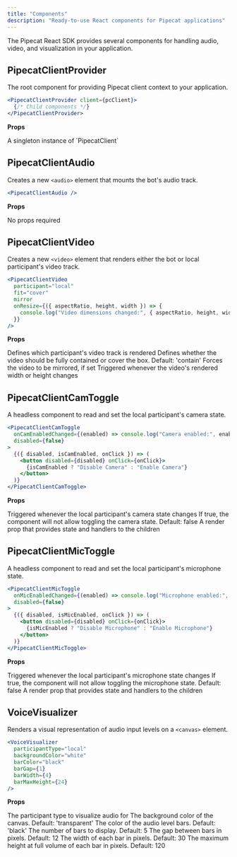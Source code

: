 ```yaml
---
title: "Components"
description: "Ready-to-use React components for Pipecat applications"
---
```


The Pipecat React SDK provides several components for handling audio, video, and visualization in your application.

## PipecatClientProvider

The root component for providing Pipecat client context to your application.

```jsx
<PipecatClientProvider client={pcClient}>
  {/* Child components */}
</PipecatClientProvider>
```

**Props**

<ParamField path="client" type="PipecatClient" required>
A singleton instance of `PipecatClient`
</ParamField>

## PipecatClientAudio

Creates a new `<audio>` element that mounts the bot's audio track.

```jsx
<PipecatClientAudio />
```

**Props**

No props required

## PipecatClientVideo

Creates a new `<video>` element that renders either the bot or local participant's video track.

```jsx
<PipecatClientVideo
  participant="local"
  fit="cover"
  mirror
  onResize={({ aspectRatio, height, width }) => {
    console.log("Video dimensions changed:", { aspectRatio, height, width });
  }}
/>
```

**Props**

<ParamField path="participant" type="('local' | 'bot')" required>
Defines which participant's video track is rendered
</ParamField>
<ParamField path="fit" type="('contain' | 'cover')">
Defines whether the video should be fully contained or cover the box. Default: 'contain'
</ParamField>
<ParamField path="mirror" type="boolean">
Forces the video to be mirrored, if set
</ParamField>
<ParamField path="onResize(dimensions: object)" type="function">
Triggered whenever the video's rendered width or height changes
</ParamField>

## PipecatClientCamToggle

A headless component to read and set the local participant's camera state.

```jsx
<PipecatClientCamToggle
  onCamEnabledChanged={(enabled) => console.log("Camera enabled:", enabled)}
  disabled={false}
>
  {({ disabled, isCamEnabled, onClick }) => (
    <button disabled={disabled} onClick={onClick}>
      {isCamEnabled ? "Disable Camera" : "Enable Camera"}
    </button>
  )}
</PipecatClientCamToggle>
```

**Props**

<ParamField path="onCamEnabledChanged(enabled: boolean)" type="function">
Triggered whenever the local participant's camera state changes
</ParamField>
<ParamField path="disabled" type="boolean">
If true, the component will not allow toggling the camera state. Default: false
</ParamField>
<ParamField path="children" type="function">
A render prop that provides state and handlers to the children
</ParamField>

## PipecatClientMicToggle

A headless component to read and set the local participant's microphone state.

```jsx
<PipecatClientMicToggle
  onMicEnabledChanged={(enabled) => console.log("Microphone enabled:", enabled)}
  disabled={false}
>
  {({ disabled, isMicEnabled, onClick }) => (
    <button disabled={disabled} onClick={onClick}>
      {isMicEnabled ? "Disable Microphone" : "Enable Microphone"}
    </button>
  )}
</PipecatClientMicToggle>
```

**Props**

<ParamField path="onMicEnabledChanged(enabled: boolean)" type="function">
Triggered whenever the local participant's microphone state changes
</ParamField>
<ParamField path="disabled" type="boolean">
If true, the component will not allow toggling the microphone state. Default: false
</ParamField>
<ParamField path="children" type="function">
A render prop that provides state and handlers to the children
</ParamField>

## VoiceVisualizer

Renders a visual representation of audio input levels on a `<canvas>` element.

```jsx
<VoiceVisualizer
  participantType="local"
  backgroundColor="white"
  barColor="black"
  barGap={1}
  barWidth={4}
  barMaxHeight={24}
/>
```

**Props**

<ParamField path="participantType" type="string" required>
The participant type to visualize audio for
</ParamField>
<ParamField path="backgroundColor" type="string">
The background color of the canvas. Default: 'transparent'
</ParamField>
<ParamField path="barColor" type="string">
The color of the audio level bars. Default: 'black'
</ParamField>
<ParamField path="barCount" type="number">
The number of bars to display. Default: 5
</ParamField>
<ParamField path="barGap" type="number">
The gap between bars in pixels. Default: 12
</ParamField>
<ParamField path="barWidth" type="number">
The width of each bar in pixels. Default: 30
</ParamField>
<ParamField path="barMaxHeight" type="number">
The maximum height at full volume of each bar in pixels. Default: 120
</ParamField>